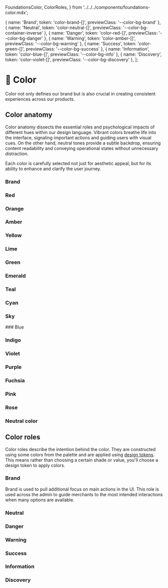   FoundationsColor,
  ColorRoles,
} from '../../../components/foundations-color.mdx';

  { name: 'Brand', token: 'color-brand-[]', previewClass: '--color-bg-brand' },
  { name: 'Neutral', token: 'color-neutral-[]', previewClass: '--color-bg-container-inverse' },
  { name: 'Danger', token: 'color-red-[]', previewClass: '--color-bg-danger' },
  { name: 'Warning', token: 'color-amber-[]', previewClass: '--color-bg-warning' },
  { name: 'Success', token: 'color-green-[]', previewClass: '--color-bg-success' },
  { name: 'Information', token: 'color-blue-[]', previewClass: '--color-bg-info' },
  { name: 'Discovery', token: 'color-violet-[]', previewClass: '--color-bg-discovery' },
];


# 🎨 Color

Color not only defines our brand but is also crucial in creating consistent experiences across our products.


## Color anatomy

Color anatomy dissects the essential roles and psychological impacts of different hues within our design language. Vibrant colors breathe life into the interface, signaling important actions and guiding users with visual cues. On the other hand, neutral tones provide a subtle backdrop, ensuring content readability and conveying operational states without unnecessary distraction.

Each color is carefully selected not just for aesthetic appeal, but for its ability to enhance and clarify the user journey.


### Brand
<FoundationsColor color="Brand" />

### Red
<FoundationsColor color="Red" />

### Orange
<FoundationsColor color="Orange" />

### Amber
<FoundationsColor color="Amber" />

### Yellow
<FoundationsColor color="Yellow" />

### Lime
<FoundationsColor color="Lime" />

### Green
<FoundationsColor color="Green" />

### Emerald
<FoundationsColor color="Emerald" />

### Teal
<FoundationsColor color="Teal" />

### Cyan
<FoundationsColor color="Cyan" />

### Sky
<FoundationsColor color="Sky" />
### Blue
<FoundationsColor color="Blue" />

### Indigo
<FoundationsColor color="Indigo" />

### Violet
<FoundationsColor color="Violet" />

### Purple
<FoundationsColor color="Purple" />

### Fuchsia
<FoundationsColor color="Fuchsia" />

### Pink
<FoundationsColor color="Pink" />

### Rose
<FoundationsColor color="Rose" />

### Neutral color
<FoundationsColor color="Neutral" />


## Color roles

Color roles describe the intention behind the color. They are constructed using some colors from the palette and are applied using [design tokens](/documentation/tokens/color).
This means rather than choosing a certain shade or value, you'll choose a design token to apply colors.

<ColorRoles colorRoles={colorRolesData} />


### Brand

Brand is used to pull additional focus on main actions in the UI. This role is used across the admin to guide merchants to the most intended interactions when many options are available.

### Neutral

### Danger

### Warning

### Success

### Information

### Discovery
